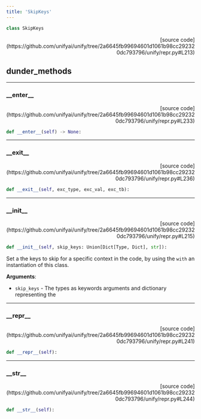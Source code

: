 ```yaml
---
title: 'SkipKeys'
---
```


```python
class SkipKeys
```

<p align="right">[source code](https://github.com/unifyai/unify/tree/2a6645fb99694601d1061b98cc292320dc793796/unify/repr.py#L213)</p>



## dunder_methods

---

### \_\_enter\_\_

<p align="right">[source code](https://github.com/unifyai/unify/tree/2a6645fb99694601d1061b98cc292320dc793796/unify/repr.py#L233)</p>

```python
def __enter__(self) -> None:
```



---

### \_\_exit\_\_

<p align="right">[source code](https://github.com/unifyai/unify/tree/2a6645fb99694601d1061b98cc292320dc793796/unify/repr.py#L236)</p>

```python
def __exit__(self, exc_type, exc_val, exc_tb):
```



---

### \_\_init\_\_

<p align="right">[source code](https://github.com/unifyai/unify/tree/2a6645fb99694601d1061b98cc292320dc793796/unify/repr.py#L215)</p>

```python
def __init__(self, skip_keys: Union[Dict[Type, Dict], str]):
```

Set a the keys to skip for a specific context in the code, by using the
`with` an instantiation of this class.

**Arguments**:

- `skip_keys` - The types as keywords arguments and dictionary representing the

---

### \_\_repr\_\_

<p align="right">[source code](https://github.com/unifyai/unify/tree/2a6645fb99694601d1061b98cc292320dc793796/unify/repr.py#L241)</p>

```python
def __repr__(self):
```



---

### \_\_str\_\_

<p align="right">[source code](https://github.com/unifyai/unify/tree/2a6645fb99694601d1061b98cc292320dc793796/unify/repr.py#L244)</p>

```python
def __str__(self):
```

